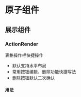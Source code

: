 # 原子组件

## 展示组件

### ActionRender

表格操作栏快捷操作
- 默认支持水平布局
- 常用按钮编辑、删除功能快捷写法
- 删除按钮默认二次确认

#### 用法

<code src="@/demos/Display/ActionRenderDemo.tsx" />